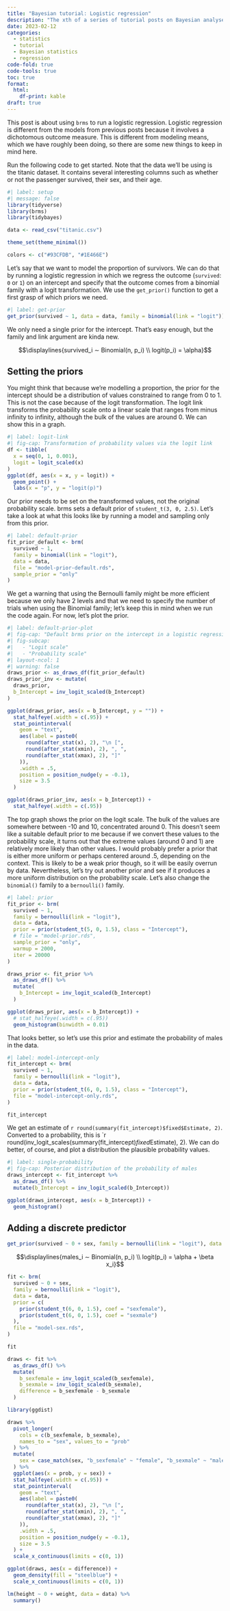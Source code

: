 ```yaml
---
title: "Bayesian tutorial: Logistic regression"
description: "The xth of a series of tutorial posts on Bayesian analyses. In this post I focus on using `brms` to run a logistic regression."
date: 2023-02-12
categories:
  - statistics
  - tutorial
  - Bayesian statistics
  - regression
code-fold: true
code-tools: true
toc: true
format: 
  html: 
    df-print: kable
draft: true
---
```


This post is about using `brms` to run a logistic regression. Logistic regression is different from the models from previous posts because it involves a dichotomous outcome measure. This is different from modeling means, which we have roughly been doing, so there are some new things to keep in mind here.

Run the following code to get started. Note that the data we'll be using is the titanic dataset. It contains several interesting columns such as whether or not the passenger survived, their sex, and their age.

```r
#| label: setup
#| message: false
library(tidyverse)
library(brms)
library(tidybayes)

data <- read_csv("titanic.csv")

theme_set(theme_minimal())

colors <- c("#93CFDB", "#1E466E")
```

Let's say that we want to model the proportion of survivors. We can do that by running a logistic regression in which we regress the outcome (`survived`: `0` or `1`) on an intercept and specify that the outcome comes from a binomial family with a logit transformation. We use the `get_prior()` function to get a first grasp of which priors we need.

```r
#| label: get-prior
get_prior(survived ~ 1, data = data, family = binomial(link = "logit"))
```

We only need a single prior for the intercept. That's easy enough, but the family and link argument are kinda new. 

$$\displaylines{survived_i ∼ Binomial(n, p_i) \\ logit(p_i) = \alpha}$$

## Setting the priors

You might think that because we're modelling a proportion, the prior for the intercept should be a distribution of values constrained to range from 0 to 1. This is not the case because of the logit transformation. The logit link transforms the probability scale onto a linear scale that ranges from minus infinity to infinity, although the bulk of the values are around 0. We can show this in a graph.

```r
#| label: logit-link
#| fig-cap: Transformation of probability values via the logit link
df <- tibble(
  x = seq(0, 1, 0.001),
  logit = logit_scaled(x)
)
ggplot(df, aes(x = x, y = logit)) +
  geom_point() +
  labs(x = "p", y = "logit(p)")
```

Our prior needs to be set on the transformed values, not the original probability scale. brms sets a default prior of `student_t(3, 0, 2.5)`. Let's take a look at what this looks like by running a model and sampling only from this prior.

```r
#| label: default-prior
fit_prior_default <- brm(
  survived ~ 1,
  family = binomial(link = "logit"),
  data = data,
  file = "model-prior-default.rds", 
  sample_prior = "only"
)
```

We get a warning that using the Bernoulli family might be more efficient because we only have 2 levels and that we need to specify the number of trials when using the Binomial family; let's keep this in mind when we run the code again. For now, let's plot the prior.

```r
#| label: default-prior-plot
#| fig-cap: "Default brms prior on the intercept in a logistic regression"
#| fig-subcap:
#|   - "Logit scale"
#|   - "Probability scale"
#| layout-ncol: 1
#| warning: false
draws_prior <- as_draws_df(fit_prior_default)
draws_prior_inv <- mutate(
  draws_prior,
  b_Intercept = inv_logit_scaled(b_Intercept)
)

ggplot(draws_prior, aes(x = b_Intercept, y = "")) +
  stat_halfeye(.width = c(.95)) +
  stat_pointinterval(
    geom = "text",
    aes(label = paste0(
      round(after_stat(x), 2), "\n [",
      round(after_stat(xmin), 2), ", ",
      round(after_stat(xmax), 2), "]"
    )),
    .width = .5,
    position = position_nudge(y = -0.1),
    size = 3.5
  )

ggplot(draws_prior_inv, aes(x = b_Intercept)) +
  stat_halfeye(.width = c(.95))
```

The top graph shows the prior on the logit scale. The bulk of the values are somewhere between -10 and 10, concentrated around 0. This doesn't seem like a suitable default prior to me because if we convert these values to the probability scale, it turns out that the extreme values (around 0 and 1) are relatively more likely than other values. I would probably prefer a prior that is either more uniform or perhaps centered around .5, depending on the context. This is likely to be a weak prior though, so it will be easily overrun by data. Nevertheless, let's try out another prior and see if it produces a more uniform distribution on the probability scale. Let's also change the `binomial()` family to a `bernoulli()` family.

```r
#| label: prior
fit_prior <- brm(
  survived ~ 1,
  family = bernoulli(link = "logit"),
  data = data,
  prior = prior(student_t(5, 0, 1.5), class = "Intercept"),
  # file = "model-prior.rds",
  sample_prior = "only",
  warmup = 2000,
  iter = 20000
)

draws_prior <- fit_prior %>%
  as_draws_df() %>%
  mutate(
    b_Intercept = inv_logit_scaled(b_Intercept)
  )

ggplot(draws_prior, aes(x = b_Intercept)) +
  # stat_halfeye(.width = c(.95))
  geom_histogram(binwidth = 0.01)
```

That looks better, so let's use this prior and estimate the probability of males in the data.

```r
#| label: model-intercept-only
fit_intercept <- brm(
  survived ~ 1,
  family = bernoulli(link = "logit"),
  data = data,
  prior = prior(student_t(6, 0, 1.5), class = "Intercept"),
  file = "model-intercept-only.rds",
)

fit_intercept
```

We get an estimate of `r round(summary(fit_intercept)$fixed$Estimate, 2)`. Converted to a probability, this is `r round(inv_logit_scales(summary(fit_intercept)$fixed$Estimate), 2). We can do better, of course, and plot a distribution the plausible probability values.

```r
#| label: single-probability
#| fig-cap: Posterior distribution of the probability of males
draws_intercept <- fit_intercept %>%
  as_draws_df() %>%
  mutate(b_Intercept = inv_logit_scaled(b_Intercept))

ggplot(draws_intercept, aes(x = b_Intercept)) +
  geom_histogram()
```

## Adding a discrete predictor

```r
get_prior(survived ~ 0 + sex, family = bernoulli(link = "logit"), data = data)
```

$$\displaylines{males_i ∼ Binomial(n, p_i) \\ logit(p_i) = \alpha + \beta x_i}$$

```r
fit <- brm(
  survived ~ 0 + sex,
  family = bernoulli(link = "logit"),
  data = data,
  prior = c(
    prior(student_t(6, 0, 1.5), coef = "sexfemale"),
    prior(student_t(6, 0, 1.5), coef = "sexmale")
  ),
  file = "model-sex.rds",
)

fit

draws <- fit %>%
  as_draws_df() %>%
  mutate(
    b_sexfemale = inv_logit_scaled(b_sexfemale),
    b_sexmale = inv_logit_scaled(b_sexmale),
    difference = b_sexfemale - b_sexmale
  )

library(ggdist)

draws %>%
  pivot_longer(
    cols = c(b_sexfemale, b_sexmale),
    names_to = "sex", values_to = "prob"
  ) %>%
  mutate(
    sex = case_match(sex, "b_sexfemale" ~ "female", "b_sexmale" ~ "male")
  ) %>%
  ggplot(aes(x = prob, y = sex)) +
  stat_halfeye(.width = c(.95)) +
  stat_pointinterval(
    geom = "text",
    aes(label = paste0(
      round(after_stat(x), 2), "\n [",
      round(after_stat(xmin), 2), ", ",
      round(after_stat(xmax), 2), "]"
    )),
    .width = .5,
    position = position_nudge(y = -0.1),
    size = 3.5
  ) +
  scale_x_continuous(limits = c(0, 1))

ggplot(draws, aes(x = difference)) +
  geom_density(fill = "steelblue") +
  scale_x_continuous(limits = c(0, 1))

lm(height ~ 0 + weight, data = data) %>%
  summary()
```